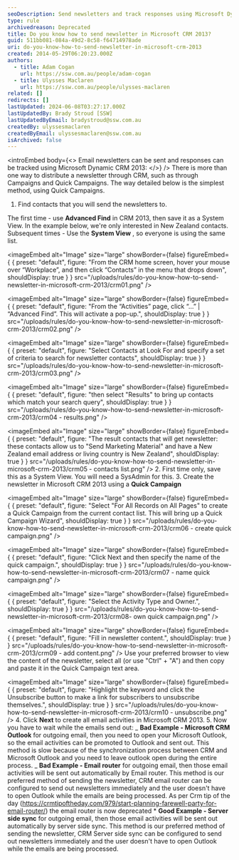 ```yaml
---
seoDescription: Send newsletters and track responses using Microsoft Dynamic CRM 2013 with Quick Campaigns and server-side sync.
type: rule
archivedreason: Deprecated
title: Do you know how to send newsletter in Microsoft CRM 2013?
guid: 511bb081-084a-49d2-8c58-f64714978ade
uri: do-you-know-how-to-send-newsletter-in-microsoft-crm-2013
created: 2014-05-29T06:20:23.000Z
authors:
  - title: Adam Cogan
    url: https://ssw.com.au/people/adam-cogan
  - title: Ulysses Maclaren
    url: https://ssw.com.au/people/ulysses-maclaren
related: []
redirects: []
lastUpdated: 2024-06-08T03:27:17.000Z
lastUpdatedBy: Brady Stroud [SSW]
lastUpdatedByEmail: bradystroud@ssw.com.au
createdBy: ulyssesmaclaren
createdByEmail: ulyssesmaclaren@ssw.com.au
isArchived: false
---
```


<introEmbed
  body={<>
Email newsletters can be sent and responses can be tracked using Microsoft Dynamic CRM 2013:
  </>}
/>
There is more than one way to distribute a newsletter through CRM, such as through Campaigns and Quick Campaigns. The way detailed below is the simplest method, using Quick Campaigns.

1. Find contacts that you will send the newsletters to.

The first time - use
**Advanced Find** in CRM 2013, then save it as a System View. In the example below, we're only interested in New Zealand contacts.
Subsequent times - Use the **System View** , so everyone is using the same list.


<imageEmbed
  alt="Image"
  size="large"
  showBorder={false}
  figureEmbed={ {
    preset: "default",
    figure: "From the CRM home screen, hover your mouse over “Workplace”, and then click “Contacts” in the menu that drops down",
    shouldDisplay: true
  } }
  src="/uploads/rules/do-you-know-how-to-send-newsletter-in-microsoft-crm-2013/crm01.png"
/>


<imageEmbed
  alt="Image"
  size="large"
  showBorder={false}
  figureEmbed={ {
    preset: "default",
    figure: "From the “Activities” page, click “…” | “Advanced Find”. This will activate a pop-up.",
    shouldDisplay: true
  } }
  src="/uploads/rules/do-you-know-how-to-send-newsletter-in-microsoft-crm-2013/crm02.png"
/>


<imageEmbed
  alt="Image"
  size="large"
  showBorder={false}
  figureEmbed={ {
    preset: "default",
    figure: "Select Contacts at Look For and specify a set of criteria to search for newsletter contacts",
    shouldDisplay: true
  } }
  src="/uploads/rules/do-you-know-how-to-send-newsletter-in-microsoft-crm-2013/crm03.png"
/>


<imageEmbed
  alt="Image"
  size="large"
  showBorder={false}
  figureEmbed={ {
    preset: "default",
    figure: "then select \"Results\" to bring up contacts which match your search query",
    shouldDisplay: true
  } }
  src="/uploads/rules/do-you-know-how-to-send-newsletter-in-microsoft-crm-2013/crm04 - results.png"
/>


<imageEmbed
  alt="Image"
  size="large"
  showBorder={false}
  figureEmbed={ {
    preset: "default",
    figure: "The result contacts that will get newsletter: these contacts allow us to \"Send Marketing Material\" and have a New Zealand email address or living country is New Zealand",
    shouldDisplay: true
  } }
  src="/uploads/rules/do-you-know-how-to-send-newsletter-in-microsoft-crm-2013/crm05 - contacts list.png"
/>
2. First time only, save this as a System View. You will need a SysAdmin for this. 3. Create the newsletter in Microsoft CRM 2013 using a
**Quick Campaign**

<imageEmbed
  alt="Image"
  size="large"
  showBorder={false}
  figureEmbed={ {
    preset: "default",
    figure: "Select \"For All Records on All Pages\" to create a Quick Campaign from the current contact list. This will bring up a Quick Campaign Wizard",
    shouldDisplay: true
  } }
  src="/uploads/rules/do-you-know-how-to-send-newsletter-in-microsoft-crm-2013/crm06 - create quick campaign.png"
/>


<imageEmbed
  alt="Image"
  size="large"
  showBorder={false}
  figureEmbed={ {
    preset: "default",
    figure: "Click Next and then specify the name of the quick campaign.",
    shouldDisplay: true
  } }
  src="/uploads/rules/do-you-know-how-to-send-newsletter-in-microsoft-crm-2013/crm07 - name quick campaign.png"
/>


<imageEmbed
  alt="Image"
  size="large"
  showBorder={false}
  figureEmbed={ {
    preset: "default",
    figure: "Select the Activity Type and Owner.",
    shouldDisplay: true
  } }
  src="/uploads/rules/do-you-know-how-to-send-newsletter-in-microsoft-crm-2013/crm08- own quick campaign.png"
/>


<imageEmbed
  alt="Image"
  size="large"
  showBorder={false}
  figureEmbed={ {
    preset: "default",
    figure: "Fill in newsletter content.",
    shouldDisplay: true
  } }
  src="/uploads/rules/do-you-know-how-to-send-newsletter-in-microsoft-crm-2013/crm09 - add content.png"
/>
 Use your preferred browser to view the content of the newsletter, select all (or use "Ctrl" + "A") and then copy and paste it in the Quick Campaign text area.


<imageEmbed
  alt="Image"
  size="large"
  showBorder={false}
  figureEmbed={ {
    preset: "default",
    figure: "Highlight the keyword and click the Unsubscribe button to make a link for subscribers to unsubscribe themselves.",
    shouldDisplay: true
  } }
  src="/uploads/rules/do-you-know-how-to-send-newsletter-in-microsoft-crm-2013/crm10 - unsubscribe.png"
/>
4. Click
**Next** to create all email activities in Microsoft CRM 2013. 5. Now you have to wait while the emails send out:
_ **Bad Example - Microsoft CRM Outlook** for outgoing email, then you need to open your Microsoft Outlook, so the email activities can be promoted to Outlook and sent out. This method is slow because of the synchronization process between CRM and Microsoft Outlook and you need to leave outlook open during the entire process.
_ **Bad Example - Email router** for outgoing email, then those email activities will be sent out automatically by Email router. This method is our preferred method of sending the newsletter, CRM email router can be configured to send out newsletters immediately and the user doesn't have to open Outlook while the emails are being processed. As per Crm tip of the day (https://crmtipoftheday.com/979/start-planning-farewell-party-for-email-router/) the email router is now deprecated \* **Good Example - Server side sync** for outgoing email, then those email activities will be sent out automatically by server side sync. This method is our preferred method of sending the newsletter, CRM Server side sync can be configured to send out newsletters immediately and the user doesn't have to open Outlook while the emails are being processed.

